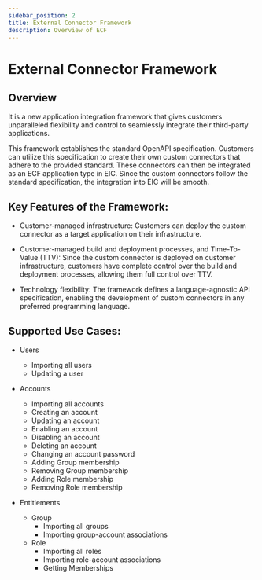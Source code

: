 ```yaml
---
sidebar_position: 2
title: External Connector Framework
description: Overview of ECF
---
```


# External Connector Framework

## Overview

It is a new application integration framework that gives customers unparalleled flexibility and control to seamlessly integrate their third-party applications.

This framework establishes the standard OpenAPI specification. Customers can utilize this specification to create their own custom connectors that adhere to the provided standard. These connectors can then be integrated as an ECF application type in EIC. Since the custom connectors follow the standard specification, the integration into EIC will be smooth.

## **Key Features of the Framework:**

- Customer-managed infrastructure: Customers can deploy the custom connector as a target application on their infrastructure.

- Customer-managed build and deployment processes, and Time-To-Value (TTV): Since the custom connector is deployed on customer infrastructure, customers have complete control over the build and deployment processes, allowing them full control over TTV.

- Technology flexibility: The framework defines a language-agnostic API specification, enabling the development of custom connectors in any preferred programming language.

## **Supported Use Cases:**

- Users

  - Importing all users
  - Updating a user

- Accounts

  - Importing all accounts
  - Creating an account
  - Updating an account
  - Enabling an account
  - Disabling an account
  - Deleting an account
  - Changing an account password
  - Adding Group membership
  - Removing Group membership
  - Adding Role membership
  - Removing Role membership

- Entitlements

  - Group
    - Importing all groups
    - Importing group-account associations
  - Role
    - Importing all roles
    - Importing role-account associations
    - Getting Memberships
